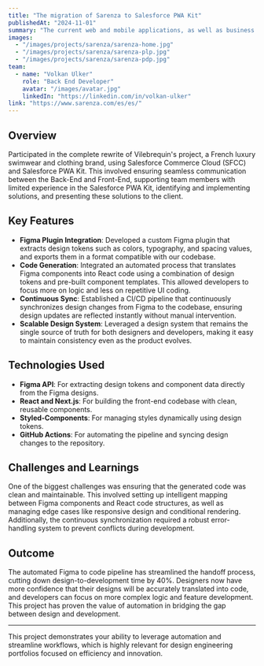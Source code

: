 ```yaml
---
title: "The migration of Sarenza to Salesforce PWA Kit"
publishedAt: "2024-11-01"
summary: "The current web and mobile applications, as well as business processes has been rewritten and migrated to Salesforce Commerce Cloud (SFCC) using Salesforce PWA Kit for Sarenza, a French e-commerce company that specializes in selling shoes and accessories."
images:
  - "/images/projects/sarenza/sarenza-home.jpg"
  - "/images/projects/sarenza/sarenza-plp.jpg"
  - "/images/projects/sarenza/sarenza-pdp.jpg"
team:
  - name: "Volkan Ulker"
    role: "Back End Developer"
    avatar: "/images/avatar.jpg"
    linkedIn: "https://linkedin.com/in/volkan-ulker"
link: "https://www.sarenza.com/es/es/"
---
```


## Overview

Participated in the complete rewrite of Vilebrequin's project, a French luxury swimwear and clothing brand, using Salesforce Commerce Cloud (SFCC) and Salesforce PWA Kit. This involved ensuring seamless communication between the Back-End and Front-End, supporting team members with limited experience in the Salesforce PWA Kit, identifying and implementing solutions, and presenting these solutions to the client.

## Key Features

- **Figma Plugin Integration**: Developed a custom Figma plugin that extracts design tokens such as colors, typography, and spacing values, and exports them in a format compatible with our codebase.
- **Code Generation**: Integrated an automated process that translates Figma components into React code using a combination of design tokens and pre-built component templates. This allowed developers to focus more on logic and less on repetitive UI coding.
- **Continuous Sync**: Established a CI/CD pipeline that continuously synchronizes design changes from Figma to the codebase, ensuring design updates are reflected instantly without manual intervention.
- **Scalable Design System**: Leveraged a design system that remains the single source of truth for both designers and developers, making it easy to maintain consistency even as the product evolves.

## Technologies Used

- **Figma API**: For extracting design tokens and component data directly from the Figma designs.
- **React and Next.js**: For building the front-end codebase with clean, reusable components.
- **Styled-Components**: For managing styles dynamically using design tokens.
- **GitHub Actions**: For automating the pipeline and syncing design changes to the repository.

## Challenges and Learnings

One of the biggest challenges was ensuring that the generated code was clean and maintainable. This involved setting up intelligent mapping between Figma components and React code structures, as well as managing edge cases like responsive design and conditional rendering. Additionally, the continuous synchronization required a robust error-handling system to prevent conflicts during development.

## Outcome

The automated Figma to code pipeline has streamlined the handoff process, cutting down design-to-development time by 40%. Designers now have more confidence that their designs will be accurately translated into code, and developers can focus on more complex logic and feature development. This project has proven the value of automation in bridging the gap between design and development.

---

This project demonstrates your ability to leverage automation and streamline workflows, which is highly relevant for design engineering portfolios focused on efficiency and innovation.

